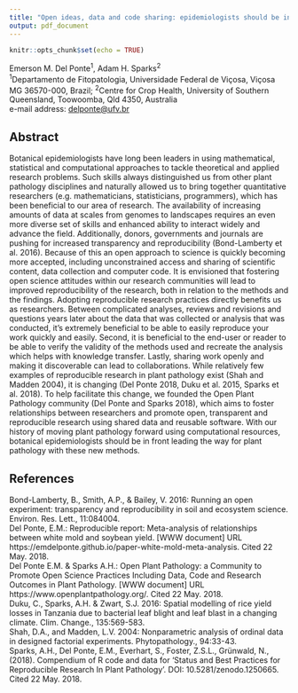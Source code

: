 ```yaml
---
title: "Open ideas, data and code sharing: epidemiologists should be in front!"
output: pdf_document
---
```


```r
knitr::opts_chunk$set(echo = TRUE)
```

Emerson M. Del Ponte^1^, Adam H. Sparks^2^  
^1^Departamento de Fitopatologia, Universidade Federal de Viçosa, Viçosa MG 36570-000, Brazil;  ^2^Centre for Crop Health, University of Southern Queensland, Toowoomba, Qld 4350, Australia  
e-mail address: <delponte@ufv.br>

## Abstract

Botanical epidemiologists have long been leaders in using mathematical, statistical and computational approaches to tackle theoretical and applied research problems. Such skills always distinguished us from other plant pathology disciplines and naturally allowed us to bring together quantitative researchers (e.g. mathematicians, statisticians, programmers), which has been beneficial to our area of research. The availability of increasing amounts of data at scales from genomes to landscapes requires an even more diverse set of skills and enhanced ability to interact widely and advance the field. Additionally, donors, governments and journals are pushing for increased transparency and reproducibility (Bond-Lamberty et al. 2016). Because of this an open approach to science is quickly becoming more accepted, including unconstrained access and sharing of scientific content, data collection and computer code. It is envisioned that fostering open science attitudes within our research communities will lead to improved reproducibility of the research, both in relation to the methods and the findings. Adopting reproducible research practices directly benefits us as researchers. Between complicated analyses, reviews and revisions and questions years later about the data that was collected or analysis that was conducted, it’s extremely beneficial to be able to easily reproduce your work quickly and easily. Second, it is beneficial to the end-user or reader to be able to verify the validity of the methods used and recreate the analysis which helps with knowledge transfer. Lastly, sharing work openly and making it discoverable can lead to collaborations. While relatively few examples of reproducible research in plant pathology exist (Shah and Madden 2004), it is changing (Del Ponte 2018, Duku et al. 2015, Sparks et al. 2018). To help facilitate this change, we founded the Open Plant Pathology community (Del Ponte and Sparks 2018), which aims to foster relationships between researchers and promote open, transparent and reproducible research using shared data and reusable software. With our history of moving plant pathology forward using computational resources, botanical epidemiologists should be in front leading the way for plant pathology with these new methods.

## References 

Bond-Lamberty, B., Smith, A.P., & Bailey, V. 2016: Running an open experiment: transparency and reproducibility in soil and ecosystem science. Environ. Res. Lett., 11:084004.  
Del Ponte, E.M.: Reproducible report: Meta-analysis of relationships between white mold and soybean yield. [WWW document] URL https://emdelponte.github.io/paper-white-mold-meta-analysis. Cited 22 May. 2018.  
Del Ponte E.M. & Sparks A.H.: Open Plant Pathology: a Community to Promote Open Science Practices Including Data, Code and Research Outcomes in Plant Pathology. [WWW document] URL https://www.openplantpathology.org/. Cited 22 May. 2018.  
Duku, C., Sparks, A.H. & Zwart, S.J. 2016: Spatial modelling of rice yield losses in Tanzania due to bacterial leaf blight and leaf blast in a changing climate. Clim. Change., 135:569-583.  
Shah, D.A., and Madden, L.V. 2004: Nonparametric analysis of ordinal data in designed factorial experiments. Phytopathology., 94:33-43.  
Sparks, A.H., Del Ponte, E.M., Everhart, S., Foster, Z.S.L., Grünwald, N., (2018). Compendium of R code and data for ‘Status and Best Practices for Reproducible Research In Plant Pathology’. DOI: 10.5281/zenodo.1250665. Cited 22 May. 2018.
